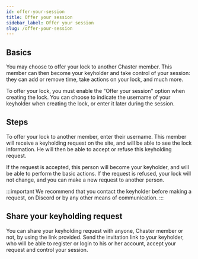 ```yaml
---
id: offer-your-session
title: Offer your session
sidebar_label: Offer your session
slug: /offer-your-session
---
```


## Basics

You may choose to offer your lock to another Chaster member. This member can then become your keyholder and take control of your session: they can add or remove time, take actions on your lock, and much more.

To offer your lock, you must enable the "Offer your session" option when creating the lock. You can choose to indicate the username of your keyholder when creating the lock, or enter it later during the session.

## Steps

To offer your lock to another member, enter their username. This member will receive a keyholding request on the site, and will be able to see the lock information. He will then be able to accept or refuse this keyholding request.

If the request is accepted, this person will become your keyholder, and will be able to perform the basic actions. If the request is refused, your lock will not change, and you can make a new request to another person.

:::important
We recommend that you contact the keyholder before making a request, on Discord or by any other means of communication.
:::

## Share your keyholding request

You can share your keyholding request with anyone, Chaster member or not, by using the link provided. Send the invitation link to your keyholder, who will be able to register or login to his or her account, accept your request and control your session.


